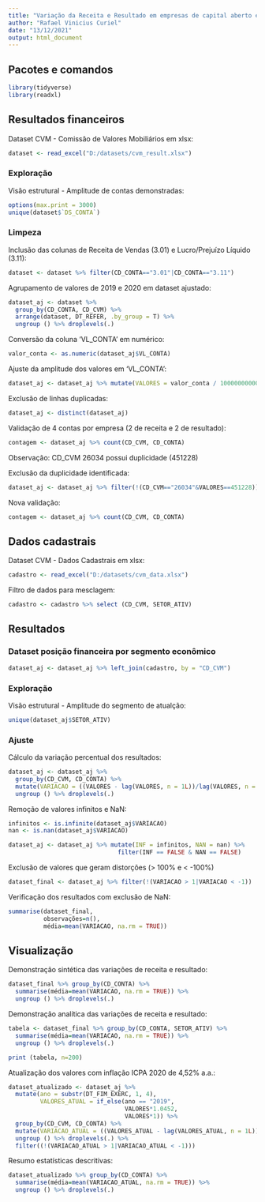 ```yaml
---
title: "Variação da Receita e Resultado em empresas de capital aberto em 2020"
author: "Rafael Vinicius Curiel"
date: "13/12/2021"
output: html_document
---
```


## Pacotes e comandos

```r
library(tidyverse)
library(readxl)
```



## Resultados financeiros

Dataset CVM - Comissão de Valores Mobiliários em xlsx:
```r
dataset <- read_excel("D:/datasets/cvm_result.xlsx")
```



### Exploração

Visão estrutural - Amplitude de contas demonstradas:
```r
options(max.print = 3000)
unique(dataset$`DS_CONTA`)
```



### Limpeza

Inclusão das colunas de Receita de Vendas (3.01) e Lucro/Prejuízo Líquido (3.11):
```r
dataset <- dataset %>% filter(CD_CONTA=="3.01"|CD_CONTA=="3.11")
```


Agrupamento de valores de 2019 e 2020 em dataset ajustado:
```r
dataset_aj <- dataset %>% 
  group_by(CD_CONTA, CD_CVM) %>% 
  arrange(dataset, DT_REFER, .by_group = T) %>% 
  ungroup () %>% droplevels(.)
```


Conversão da coluna 'VL_CONTA' em numérico:
```r
valor_conta <- as.numeric(dataset_aj$VL_CONTA)
```


Ajuste da amplitude dos valores em 'VL_CONTA':
```r
dataset_aj <- dataset_aj %>% mutate(VALORES = valor_conta / 10000000000)
```


Exclusão de linhas duplicadas:
```r
dataset_aj <- distinct(dataset_aj)
```


Validação de 4 contas por empresa (2 de receita e 2 de resultado):
```r
contagem <- dataset_aj %>% count(CD_CVM, CD_CONTA)
```  
Observação: CD_CVM 26034 possui duplicidade (451228)
  
    
Exclusão da duplicidade identificada:
```r
dataset_aj <- dataset_aj %>% filter(!(CD_CVM=="26034"&VALORES==451228))
```  


Nova validação:
```r
contagem <- dataset_aj %>% count(CD_CVM, CD_CONTA)
```  



## Dados cadastrais

Dataset CVM - Dados Cadastrais em xlsx:
```r
cadastro <- read_excel("D:/datasets/cvm_data.xlsx")
```


Filtro de dados para mesclagem:
```r
cadastro <- cadastro %>% select (CD_CVM, SETOR_ATIV)
```    



## Resultados

### Dataset posição financeira por segmento econômico
```r
dataset_aj <- dataset_aj %>% left_join(cadastro, by = "CD_CVM")
```



### Exploração

Visão estrutural - Amplitude do segmento de atualção:
```r
unique(dataset_aj$SETOR_ATIV)
```



### Ajuste

Cálculo da variação percentual dos resultados:
```r
dataset_aj <- dataset_aj %>% 
  group_by(CD_CVM, CD_CONTA) %>%
  mutate(VARIACAO = ((VALORES - lag(VALORES, n = 1L))/lag(VALORES, n = 1L))) %>% 
  ungroup () %>% droplevels(.)
```


Remoção de valores infinitos e NaN:
```r
infinitos <- is.infinite(dataset_aj$VARIACAO)
nan <- is.nan(dataset_aj$VARIACAO)

dataset_aj <- dataset_aj %>% mutate(INF = infinitos, NAN = nan) %>% 
                               filter(INF == FALSE & NAN == FALSE)
```


Exclusão de valores que geram distorções (> 100% e < -100%)
```r
dataset_final <- dataset_aj %>% filter(!(VARIACAO > 1|VARIACAO < -1))
```


Verificação dos resultados com exclusão de NaN:
```r
summarise(dataset_final,
          observações=n(),
          média=mean(VARIACAO, na.rm = TRUE))
```



## Visualização

Demonstração sintética das variações de receita e resultado:
```r
dataset_final %>% group_by(CD_CONTA) %>% 
  summarise(média=mean(VARIACAO, na.rm = TRUE)) %>% 
  ungroup () %>% droplevels(.)
```


Demonstração analítica das variações de receita e resultado:
```r
tabela <- dataset_final %>% group_by(CD_CONTA, SETOR_ATIV) %>% 
  summarise(média=mean(VARIACAO, na.rm = TRUE)) %>% 
  ungroup () %>% droplevels(.)

print (tabela, n=200)
```


Atualização dos valores com inflação ICPA 2020 de 4,52% a.a.:
```r
dataset_atualizado <- dataset_aj %>% 
  mutate(ano = substr(DT_FIM_EXERC, 1, 4),
         VALORES_ATUAL = if_else(ano == "2019",
                                 VALORES*1.0452,
                                 VALORES*1)) %>%
  group_by(CD_CVM, CD_CONTA) %>%
  mutate(VARIACAO_ATUAL = ((VALORES_ATUAL - lag(VALORES_ATUAL, n = 1L))/lag(VALORES_ATUAL, n = 1L))) %>% 
  ungroup () %>% droplevels(.) %>%
  filter((!(VARIACAO_ATUAL > 1|VARIACAO_ATUAL < -1)))
```


Resumo estatísticas descritivas:
```r
dataset_atualizado %>% group_by(CD_CONTA) %>% 
  summarise(média=mean(VARIACAO_ATUAL, na.rm = TRUE)) %>% 
  ungroup () %>% droplevels(.)
```